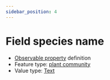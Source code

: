 ```yaml
---
sidebar_position: 4
---
```



# Field species name

- [Observable property](/viewers/dawe-vocabs?uri=https://linked.data.gov.au/def/nrm/26f843a5-e1ed-46da-b22b-053e567e3227) definition
- Feature type: [plant community](http://linked.data.gov.au/def/tern-cv/ea3a4c64-dac3-4660-809a-8ad5ced8997b)
- Value type: [Text](https://w3id.org/tern/ontologies/tern/Text)

<Example
  protocolModule="vertebrate-active"
  observableProperty="https://linked.data.gov.au/def/nrm/26f843a5-e1ed-46da-b22b-053e567e3227"
/>
